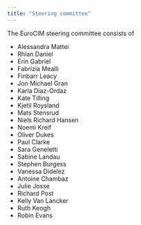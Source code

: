 ```yaml
---
title: "Steering committee"
---
```


The EuroCIM steering committee consists of 

- Alessandra Mattei 
- Rhian Daniel
- Erin Gabriel
- Fabrizia Mealli
- Finbarr Leacy
- Jon Michael Gran
- Karla Diaz-Ordaz
- Kate Tilling
- Kjetil Roysland
- Mats Stensrud
- Niels Richard Hansen
- Noemi Kreif
- Oliver Dukes
- Paul Clarke
- Sara Geneletti
- Sabine Landau
- Stephen Burgess
- Vanessa Didelez
- Antoine Chambaz
- Julie Josse
- Richard Post
- Kelly Van Lancker
- Ruth Keogh
- Robin Evans 
